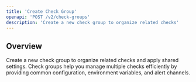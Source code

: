 ```yaml
---
title: 'Create Check Group'
openapi: 'POST /v2/check-groups'
description: 'Create a new check group to organize related checks'
---
```


## Overview

Create a new check group to organize related checks and apply shared settings. Check groups help you manage multiple checks efficiently by providing common configuration, environment variables, and alert channels.

